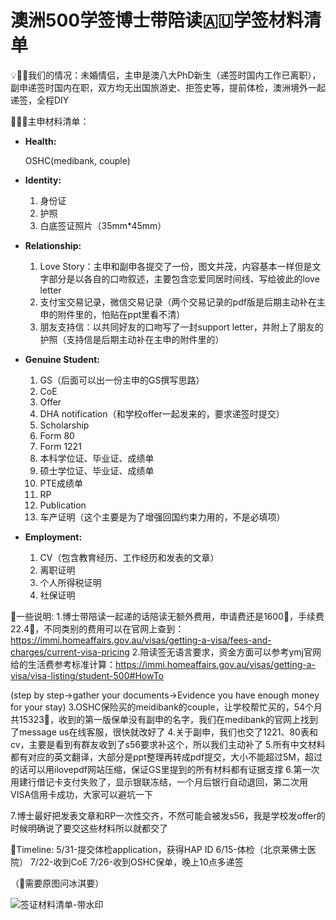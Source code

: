 

# 澳洲500学签博士带陪读🇦🇺学签材料清单
 
💡👫🏻我们的情况：未婚情侣，主申是澳八大PhD新生（递签时国内工作已离职），副申递签时国内在职，双方均无出国旅游史、拒签史等，提前体检，澳洲境外一起递签，全程DIY

💁🏻‍♀️主申材料清单：

- **Health:**
    
    OSHC(medibank, couple)
    
- **Identity:**
    1. 身份证
    2. 护照
    3. 白底签证照片（35mm*45mm）
- **Relationship:**
    1. Love Story：主申和副申各提交了一份，图文并茂，内容基本一样但是文字部分是以各自的口吻叙述，主要包含恋爱同居时间线、写给彼此的love letter
    2. 支付宝交易记录，微信交易记录（两个交易记录的pdf版是后期主动补在主申的附件里的，怕贴在ppt里看不清）
    3. 朋友支持信：以共同好友的口吻写了一封support letter，并附上了朋友的护照（支持信是后期主动补在主申的附件里的）
- **Genuine Student:**
    1. GS（后面可以出一份主申的GS撰写思路）
    2. CoE
    3. Offer
    4. DHA notification（和学校offer一起发来的，要求递签时提交）
    5. Scholarship
    6. Form 80
    7. Form 1221
    8. 本科学位证、毕业证、成绩单
    9. 硕士学位证、毕业证、成绩单
    10. PTE成绩单
    11. RP
    12. Publication
    13. 车产证明（这个主要是为了增强回国约束力用的，不是必填项）
- **Employment:**
    1. CV（包含教育经历、工作经历和发表的文章）
    2. 离职证明
    3. 个人所得税证明
    4. 社保证明

🔖一些说明:
1.博士带陪读一起递的话陪读无额外费用，申请费还是1600🔪，手续费22.4🔪，不同类别的费用可以在官网上查到：https://immi.homeaffairs.gov.au/visas/getting-a-visa/fees-and-charges/current-visa-pricing
2.陪读签无语言要求，资金方面可以参考ymj官网给的生活费参考标准计算：https://immi.homeaffairs.gov.au/visas/getting-a-visa/visa-listing/student-500#HowTo 

(step by step→gather your documents→Evidence you have enough money for your stay)
3.OSHC保险买的meidibank的couple，让学校帮忙买的，54个月共15323🔪，收到的第一版保单没有副申的名字，我们在medibank的官网上找到了message us在线客服，很快就改好了
4.关于副申，我们也交了1221、80表和cv，主要是看到有群友收到了s56要求补这个，所以我们主动补了
5.所有中文材料都有对应的英文翻译，大部分是ppt整理再转成pdf提交，大小不能超过5M，超过的话可以用ilovepdf网站压缩，保证GS里提到的所有材料都有证据支撑
6.第一次用建行借记卡支付失败了，显示银联冻结，一个月后银行自动退回，第二次用VISA信用卡成功，大家可以避坑一下

7.博士最好把发表文章和RP一次性交齐，不然可能会被发s56，我是学校发offer的时候明确说了要交这些材料所以就都交了

📆Timeline:
5/31-提交体检application，获得HAP ID
6/15-体检（北京莱佛士医院）
7/22-收到CoE
7/26-收到OSHC保单，晚上10点多递签

（🔽需要原图问冰淇要）

<img src="/签证材料清单-带水印.jpeg" alt="签证材料清单-带水印" />